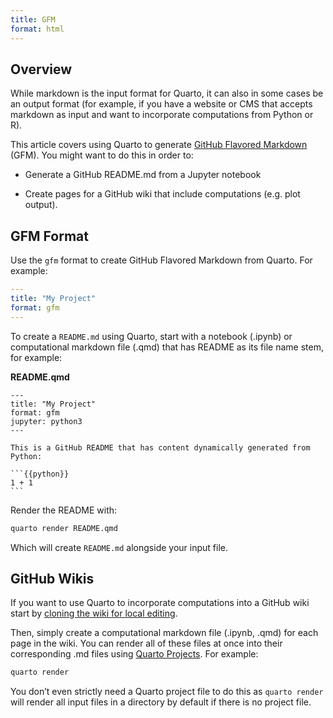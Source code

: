 ```yaml
---
title: GFM
format: html 
---
```


## Overview

While markdown is the input format for Quarto, it can also in some cases be an output format (for example, if you have a website or CMS that accepts markdown as input and want to incorporate computations from Python or R).

This article covers using Quarto to generate [GitHub Flavored Markdown](https://github.github.com/gfm/) (GFM). You might want to do this in order to:

-   Generate a GitHub README.md from a Jupyter notebook

-   Create pages for a GitHub wiki that include computations (e.g. plot output).

## GFM Format

Use the `gfm` format to create GitHub Flavored Markdown from Quarto. For example:

``` yaml
---
title: "My Project"
format: gfm
---
```

To create a `README.md` using Quarto, start with a notebook (.ipynb) or computational markdown file (.qmd) that has README as its file name stem, for example:

**README.qmd**

    ---
    title: "My Project"
    format: gfm
    jupyter: python3
    ---

    This is a GitHub README that has content dynamically generated from Python:
      
    ```{{python}}
    1 + 1
    ```

Render the README with:

``` bash
quarto render README.qmd
```

Which will create `README.md` alongside your input file.

## GitHub Wikis

If you want to use Quarto to incorporate computations into a GitHub wiki start by [cloning the wiki for local editing](https://docs.github.com/en/communities/documenting-your-project-with-wikis/adding-or-editing-wiki-pages#adding-or-editing-wiki-pages-locally).

Then, simply create a computational markdown file (.ipynb, .qmd) for each page in the wiki. You can render all of these files at once into their corresponding .md files using [Quarto Projects](../getting-started/quarto-projects.md). For example:

``` bash
quarto render
```

You don't even strictly need a Quarto project file to do this as `quarto render` will render all input files in a directory by default if there is no project file.
